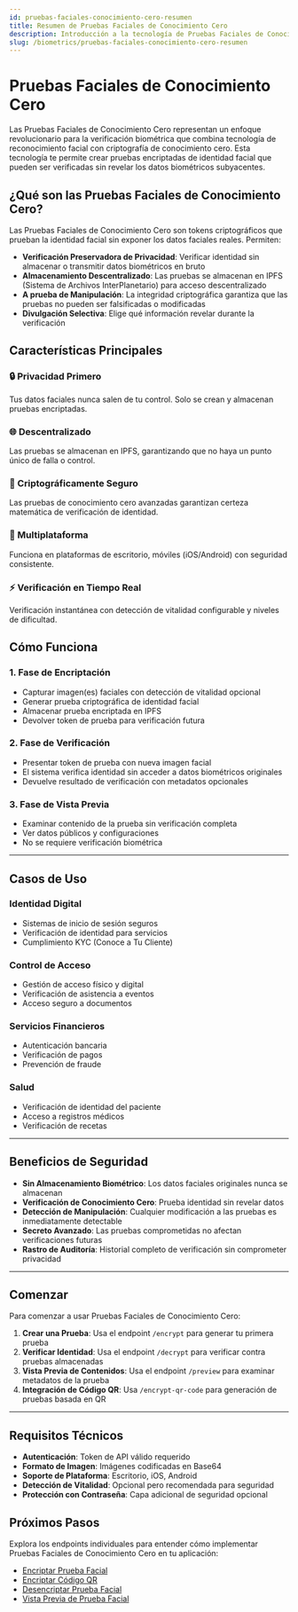 ```yaml
---
id: pruebas-faciales-conocimiento-cero-resumen
title: Resumen de Pruebas Faciales de Conocimiento Cero
description: Introducción a la tecnología de Pruebas Faciales de Conocimiento Cero
slug: /biometrics/pruebas-faciales-conocimiento-cero-resumen
---
```


# Pruebas Faciales de Conocimiento Cero

Las Pruebas Faciales de Conocimiento Cero representan un enfoque revolucionario para la verificación biométrica que combina tecnología de reconocimiento facial con criptografía de conocimiento cero. Esta tecnología te permite crear pruebas encriptadas de identidad facial que pueden ser verificadas sin revelar los datos biométricos subyacentes.

## ¿Qué son las Pruebas Faciales de Conocimiento Cero?

Las Pruebas Faciales de Conocimiento Cero son tokens criptográficos que prueban la identidad facial sin exponer los datos faciales reales. Permiten:

- **Verificación Preservadora de Privacidad**: Verificar identidad sin almacenar o transmitir datos biométricos en bruto
- **Almacenamiento Descentralizado**: Las pruebas se almacenan en IPFS (Sistema de Archivos InterPlanetario) para acceso descentralizado
- **A prueba de Manipulación**: La integridad criptográfica garantiza que las pruebas no pueden ser falsificadas o modificadas
- **Divulgación Selectiva**: Elige qué información revelar durante la verificación

## Características Principales

<div className="row">
  <div className="col col--6">
    <div className="card margin--md">
      <div className="card__header">
        <h3>🔒 Privacidad Primero</h3>
      </div>
      <div className="card__body">
        <p>Tus datos faciales nunca salen de tu control. Solo se crean y almacenan pruebas encriptadas.</p>
      </div>
    </div>
  </div>
  <div className="col col--6">
    <div className="card margin--md">
      <div className="card__header">
        <h3>🌐 Descentralizado</h3>
      </div>
      <div className="card__body">
        <p>Las pruebas se almacenan en IPFS, garantizando que no haya un punto único de falla o control.</p>
      </div>
    </div>
  </div>
</div>

<div className="row">
  <div className="col col--6">
    <div className="card margin--md">
      <div className="card__header">
        <h3>🔐 Criptográficamente Seguro</h3>
      </div>
      <div className="card__body">
        <p>Las pruebas de conocimiento cero avanzadas garantizan certeza matemática de verificación de identidad.</p>
      </div>
    </div>
  </div>
  <div className="col col--6">
    <div className="card margin--md">
      <div className="card__header">
        <h3>📱 Multiplataforma</h3>
      </div>
      <div className="card__body">
        <p>Funciona en plataformas de escritorio, móviles (iOS/Android) con seguridad consistente.</p>
      </div>
    </div>
  </div>
</div>

<div className="row">
  <div className="col col--12">
    <div className="card margin--md">
      <div className="card__header">
        <h3>⚡ Verificación en Tiempo Real</h3>
      </div>
      <div className="card__body">
        <p>Verificación instantánea con detección de vitalidad configurable y niveles de dificultad.</p>
      </div>
    </div>
  </div>
</div>

## Cómo Funciona

### 1. **Fase de Encriptación**
- Capturar imagen(es) faciales con detección de vitalidad opcional
- Generar prueba criptográfica de identidad facial
- Almacenar prueba encriptada en IPFS
- Devolver token de prueba para verificación futura

### 2. **Fase de Verificación**
- Presentar token de prueba con nueva imagen facial
- El sistema verifica identidad sin acceder a datos biométricos originales
- Devuelve resultado de verificación con metadatos opcionales

### 3. **Fase de Vista Previa**
- Examinar contenido de la prueba sin verificación completa
- Ver datos públicos y configuraciones
- No se requiere verificación biométrica

---

## Casos de Uso

### **Identidad Digital**
- Sistemas de inicio de sesión seguros
- Verificación de identidad para servicios
- Cumplimiento KYC (Conoce a Tu Cliente)

### **Control de Acceso**
- Gestión de acceso físico y digital
- Verificación de asistencia a eventos
- Acceso seguro a documentos

### **Servicios Financieros**
- Autenticación bancaria
- Verificación de pagos
- Prevención de fraude

### **Salud**
- Verificación de identidad del paciente
- Acceso a registros médicos
- Verificación de recetas

---

## Beneficios de Seguridad

- **Sin Almacenamiento Biométrico**: Los datos faciales originales nunca se almacenan
- **Verificación de Conocimiento Cero**: Prueba identidad sin revelar datos
- **Detección de Manipulación**: Cualquier modificación a las pruebas es inmediatamente detectable
- **Secreto Avanzado**: Las pruebas comprometidas no afectan verificaciones futuras
- **Rastro de Auditoría**: Historial completo de verificación sin comprometer privacidad

---

## Comenzar

Para comenzar a usar Pruebas Faciales de Conocimiento Cero:

1. **Crear una Prueba**: Usa el endpoint `/encrypt` para generar tu primera prueba
2. **Verificar Identidad**: Usa el endpoint `/decrypt` para verificar contra pruebas almacenadas
3. **Vista Previa de Contenidos**: Usa el endpoint `/preview` para examinar metadatos de la prueba
4. **Integración de Código QR**: Usa `/encrypt-qr-code` para generación de pruebas basada en QR

---

## Requisitos Técnicos

- **Autenticación**: Token de API válido requerido
- **Formato de Imagen**: Imágenes codificadas en Base64
- **Soporte de Plataforma**: Escritorio, iOS, Android
- **Detección de Vitalidad**: Opcional pero recomendada para seguridad
- **Protección con Contraseña**: Capa adicional de seguridad opcional

## Próximos Pasos

Explora los endpoints individuales para entender cómo implementar Pruebas Faciales de Conocimiento Cero en tu aplicación:

- [Encriptar Prueba Facial](/docs-es/biometrics/pruebas-faciales-conocimiento-cero/encriptar)
- [Encriptar Código QR](/docs-es/biometrics/pruebas-faciales-conocimiento-cero/encriptar-codigo-qr)
- [Desencriptar Prueba Facial](/docs-es/biometrics/pruebas-faciales-conocimiento-cero/desencriptar)
- [Vista Previa de Prueba Facial](/docs-es/biometrics/pruebas-faciales-conocimiento-cero/vista-previa)
